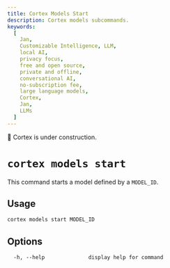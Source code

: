 ```yaml
---
title: Cortex Models Start
description: Cortex models subcommands.
keywords:
  [
    Jan,
    Customizable Intelligence, LLM,
    local AI,
    privacy focus,
    free and open source,
    private and offline,
    conversational AI,
    no-subscription fee,
    large language models,
    Cortex,
    Jan,
    LLMs
  ]
---
```



<Callout type="warning">
🚧 Cortex is under construction.
</Callout>

# `cortex models start`

This command starts a model defined by a `MODEL_ID`.

## Usage

```bash
cortex models start MODEL_ID
```

## Options
```
  -h, --help              display help for command
```